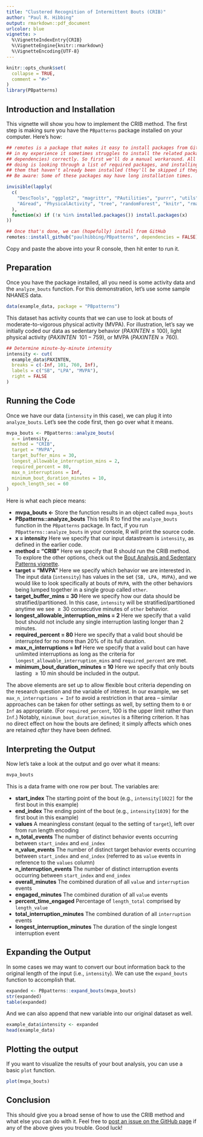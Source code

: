 ```yaml
---
title: "Clustered Recognition of Intermittent Bouts (CRIB)"
author: "Paul R. Hibbing"
output: rmarkdown::pdf_document
urlcolor: blue
vignette: >
  %\VignetteIndexEntry{CRIB}
  %\VignetteEngine{knitr::rmarkdown}
  %\VignetteEncoding{UTF-8}
---
```


```r
knitr::opts_chunk$set(
  collapse = TRUE,
  comment = "#>"
)
library(PBpatterns)
```

## Introduction and Installation

This vignette will show you how to implement the CRIB method. The first step is
making sure you have the `PBpatterns` package installed on your computer. Here's
how:

```r

## remotes is a package that makes it easy to install packages from GitHub, but
## in my experience it sometimes struggles to install the related packages (i.e.,
## dependencies) correctly. So first we'll do a manual workaround. All it's
## doing is looking through a list of required packages, and installing any of
## them that haven't already been installed (they'll be skipped if they have).
## Be aware: Some of these packages may have long installation times.

invisible(lapply(
  c(
    "DescTools", "ggplot2", "magrittr", "PAutilities", "purrr", "utils",
    "AGread", "PhysicalActivity", "tree", "randomForest", "knitr", "rmarkdown"
  ),
  function(x) if (!x %in% installed.packages()) install.packages(x)
))

## Once that's done, we can (hopefully) install from GitHub
remotes::install_github("paulhibbing/PBpatterns", dependencies = FALSE)

```

Copy and paste the above into your R console, then hit enter to run it.

## Preparation

Once you have the package installed, all you need is some activity data and the
`analyze_bouts` function. For this demonstration, let's use some sample NHANES
data.

```r

data(example_data, package = "PBpatterns")

```

This dataset has activity counts that we can use to look at bouts of
moderate-to-vigorous physical activity (MVPA). For illustration, let's say we
initially coded our data as sedentary behavior ($PAXINTEN \leq 100$), light
physical activity ($PAXINTEN\:\:101-759$), or MVPA ($PAXINTEN \geq 760$).

\newpage

```r

## Determine minute-by-minute intensity
intensity <- cut(
  example_data$PAXINTEN,
  breaks = c(-Inf, 101, 760, Inf),
  labels = c("SB", "LPA", "MVPA"),
  right = FALSE
)

```

## Running the Code

Once we have our data (`intensity` in this case), we can plug
it into `analyze_bouts`. Let's see the code first, then go over what it means.

```r

mvpa_bouts <- PBpatterns::analyze_bouts(
  x = intensity,
  method = "CRIB",
  target = "MVPA",
  target_buffer_mins = 30,
  longest_allowable_interruption_mins = 2,
  required_percent = 80,
  max_n_interruptions = Inf,
  minimum_bout_duration_minutes = 10,
  epoch_length_sec = 60
)

```

Here is what each piece means:

* **mvpa_bouts <-** Store the function results in an object called `mvpa_bouts`
* **PBpatterns::analyze_bouts** This tells R to find the `analyze_bouts` function
  in the `PBpatterns` package. In fact, if you run `PBpatterns::analyze_bouts`
  in your console, R will print the source code.
* **x = intensity** Here we specify that our input datastream is `intensity`,
  as defined in the earlier code.
* **method = "CRIB"** Here we specify that R should run the CRIB method. To
  explore the other options, check out the [Bout Analysis and Sedentary Patterns
  vignette](https://github.com/paulhibbing/PBpatterns/blob/main/vignettes/Bouts_and_Patterns.pdf).
* **target = "MVPA"** Here we specify which behavior we are interested in.
  The input data (`intensity`) has values in the set `{SB, LPA, MVPA}`, and
  we would like to look specifically at bouts of `MVPA`, with the other
  behaviors being lumped together in a single group called `other`.
* **target_buffer_mins = 30** Here we specify how our data should be
  stratified/partitioned. In this case, `intensity` will be
  stratified/partitioned anytime we see $\geq30$ consecutive minutes of `other`
  behavior.
* **longest_allowable_interruption_mins = 2** Here we specify that a valid bout
  should not include any single interruption lasting longer than 2 minutes.
* **required_percent = 80** Here we specify that a valid bout should be
  interrupted for no more than 20% of its full duration.
* **max_n_interruptions = Inf** Here we specify that a valid bout can have
  unlimited interruptions as long as the criteria for
  `longest_allowable_interruption_mins` and `required_percent` are met.
* **minimum_bout_duration_minutes = 10** Here we specify that only bouts lasting
  $\geq10$ min should be included in the output.
  
\newpage
  
The above elements are set up to allow flexible bout criteria depending on the
research question and the variable of interest. In our example, we set
`max_n_interruptions = Inf` to avoid a restriction in that area -- similar
approaches can be taken for other settings as well, by setting them to `0` or
`Inf` as appropriate. (For `required_percent`, 100 is the upper limit rather
than `Inf`.) Notably, `minimum_bout_duration_minutes` is a filtering criterion.
It has no direct effect on how the bouts are defined; it simply affects which
ones are retained *after* they have been defined.
  
## Interpreting the Output

Now let's take a look at the output and go over what it means:

```r
mvpa_bouts
```

This is a data frame with one row per bout. The variables are:

* **start_index** The starting point of the bout (e.g., `intensity[1022]` for
  the first bout in this example)
* **end_index** The ending point of the bout (e.g., `intensity[1039]` for
  the first bout in this example)
* **values** A meaningless constant (equal to the setting of `target`),
  left over from run length encoding
* **n_total_events** The number of distinct behavior events occurring between
  `start_index` and `end_index`
* **n_value_events** The number of distinct target behavior events occurring
  between `start_index` and `end_index` (referred to as `value` events in
  reference to the `values` column)
* **n_interruption_events** The number of distinct interruption events
  occurring between `start_index` and `end_index`
* **overall_minutes** The combined duration of all `value`
  and `interruption` events
* **engaged_minutes** The combined duration of all `value` events
* **percent_time_engaged** Percentage of `length_total` comprised
  by `length_value`
* **total_interruption_minutes** The combined duration of
  all `interruption` events
* **longest_interruption_minutes** The duration of the single longest
  interruption event

\newpage

## Expanding the Output

In some cases we may want to convert our bout information back to the original
length of the input (i.e., `intensity`). We can use the `expand_bouts` function
to accomplish that.

```r
expanded <- PBpatterns::expand_bouts(mvpa_bouts)
str(expanded)
table(expanded)
```

And we can also append that new variable into our original dataset as well.

```r
example_data$intensity <- expanded
head(example_data)
```

\newpage

## Plotting the output

If you want to visualize the results of your bout analysis, you can use a basic
`plot` function.

```r
plot(mvpa_bouts)
```

## Conclusion

This should give you a broad sense of how to use the CRIB method and what else
you can do with it. Feel free to [post an issue on the GitHub
page](https://github.com/paulhibbing/PBpatterns/issues/new/choose) if any of the
above gives you trouble. Good luck!
